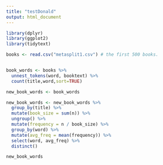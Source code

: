 ```yaml
---
title: "testDonald"
output: html_document
---
```


```r
library(dplyr)
library(ggplot2)
library(tidytext)
```

```r
books <- read.csv("metasplit1.csv") # the first 500 books.


book_words <- books %>%
  unnest_tokens(word, booktext) %>%
  count(title,word,sort=TRUE)
```


```r
new_book_words <- book_words

new_book_words <- new_book_words %>%
  group_by(title) %>%
  mutate(book_size = sum(n)) %>%
  ungroup() %>%
  mutate(frequency = n / book_size) %>%
  group_by(word) %>%
  mutate(avg_freq = mean(frequency)) %>%
  select(word, avg_freq) %>%
  distinct()

new_book_words
```